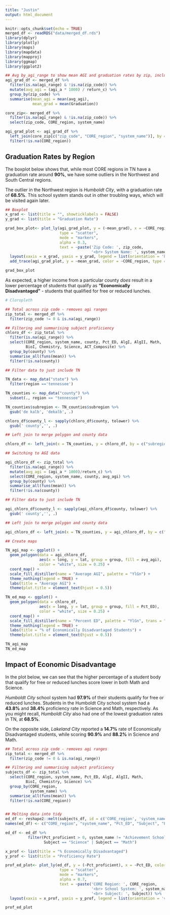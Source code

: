 ```yaml
---
title: "Justin"
output: html_document
---
```


```r
knitr::opts_chunk$set(echo = TRUE)
merged_df <- readRDS("data/merged_df.rds")
library(dplyr)
library(plotly)
library(maps)
library(mapdata)
library(mapproj)
library(ggmap)
library(ggplot2)
```

```r

## Avg by_agi_range to show mean AGI and graduation rates by zip, including CORE region
agi_grad_df <- merged_df %>%
  filter(is.na(agi_range) & !is.na(zip_code)) %>%
  mutate(avg_agi = (agi_a * 1000) / return_c) %>%
  group_by(zip_code) %>%
  summarise(mean_agi = mean(avg_agi),
            mean_grad = mean(Graduation))

core_zip<- merged_df %>%
  filter(is.na(agi_range) & !is.na(zip_code)) %>%
  select(zip_code, CORE_region, system_name)

agi_grad_plot <- agi_grad_df %>%
  left_join(core_zip[c("zip_code", "CORE_region", "system_name")], by = "zip_code") %>%
  filter(!is.na(CORE_region))
```
 
## Graduation Rates by Region 


The boxplot below shows that, while most CORE regions in TN have a graduation rate around **90%**, we have some outliers in the Northwest and South Central regions.

The outlier in the Northwest region is *Humboldt City*, with a graduation rate of **68.5%**. This school system stands out in other troubling ways, which will be visited again later.

```r

## Boxplot
x_grad <- list(title = "", showticklabels = FALSE)
y_grad <- list(title = "Graduation Rate")

grad_box_plot<- plot_ly(agi_grad_plot, y = (~mean_grad), x = ~CORE_region, color = ~CORE_region,
                        type = "scatter",
                        mode = "markers",
                        alpha = 0.3,
                        text = ~paste('Zip Code: ', zip_code,
                                      '<br> System Name: ', system_name)) %>%
  layout(xaxis = x_grad, yaxis = y_grad, legend = list(orientation = 'h')) %>%
  add_trace(agi_grad_plot, y = ~mean_grad, color = ~CORE_region, type = "box")

grad_box_plot
```
As expected, a higher income from a particular county *does* result in a lower percentage of students that qualify as **"Economically Disadvantaged"** - students that qualified for free or reduced lunches.
```r
# Cloropleth

## Total across zip code - removes agi ranges
zip_total <- merged_df %>% 
  filter(zip_code != 0 & is.na(agi_range))

## Filtering and summarising subject proficiency
chloro_df <- zip_total %>% 
  filter(is.na(agi_range)) %>% 
  select(CORE_region, system_name, county, Pct_ED, AlgI, AlgII, Math, 
         BioI, Chemistry, Science, ACT_Composite) %>%
  group_by(county) %>% 
  summarise_all(funs(mean)) %>% 
  filter(!is.na(county))

## Filter data to just include TN

TN_data <- map_data("state") %>% 
  filter(region =='tennessee')

TN_counties <- map_data("county") %>% 
  subset(., region == "tennessee")

TN_counties$subregion <- TN_counties$subregion %>% 
  gsub('de kalb', 'dekalb', .)

chloro_df$county_l <- sapply(chloro_df$county, tolower) %>% 
  gsub(' county','', .)

## Left join to merge polygon and county data

chloro_df <- left_join(x = TN_counties, y = chloro_df, by = c("subregion" = "county_l"))

## Switching to AGI data

agi_chloro_df <- zip_total %>% 
  filter(is.na(agi_range)) %>% 
  mutate(avg_agi = (agi_a * 1000)/return_c) %>% 
  select(CORE_region, system_name, county, avg_agi) %>%
  group_by(county) %>% 
  summarise_all(funs(mean)) %>% 
  filter(!is.na(county))

## Filter data to just include TN

agi_chloro_df$county_l <- sapply(agi_chloro_df$county, tolower) %>% 
  gsub(' county','', .)

## Left join to merge polygon and county data

agi_chloro_df <- left_join(x = TN_counties, y = agi_chloro_df, by = c("subregion" = "county_l"))

## Create maps

TN_agi_map <- ggplot() + 
  geom_polygon(data = agi_chloro_df, 
               aes(x = long, y = lat, group = group, fill = avg_agi),
               color = "white", size = 0.25) +
  coord_map() +
  scale_fill_distiller(name = "Average AGI", palette = "YlGn") +
  theme_nothing(legend = TRUE) +
  labs(title = "Average AGI") +
  theme(plot.title = element_text(hjust = 0.5)) 

TN_ed_map <- ggplot() + 
  geom_polygon(data = chloro_df, 
               aes(x = long, y = lat, group = group, fill = Pct_ED),
               color = "white", size = 0.25) +
  coord_map() +
  scale_fill_distiller(name = "Percent ED", palette = "YlGn", trans = "reverse") +
  theme_nothing(legend = TRUE) +
  labs(title = "% of Economically Disadvantaged Students") +
  theme(plot.title = element_text(hjust = 0.5))

TN_agi_map
TN_ed_map
```
 
## Impact of Economic Disadvantage 

In the plot below, we can see that the higher percentage of a student body that qualify for free or reduced lunches score lower in both Math and Science. 

*Humboldt City* school system had **97.9%** of their students qualify for free or reduced lunches. Students in the Humboldt City school system had a **43.8%** and **38.4%** proficiency rate in Science and Math, respectively. As you might recall, *Humboldt City* also had one of the lowest graduation rates in TN, at **68.5%**.

On the opposite side, *Lakeland City* reported a **14.7%** rate of Economically Disadvantaged students, while scoring **90.9%** and **88.2%** in Science and Math.


```r

## Total across zip code - removes agi ranges
zip_total <- merged_df %>% 
  filter(zip_code != 0 & is.na(agi_range))

## Filtering and summarising subject proficiency
subjects_df <- zip_total %>% 
  select(CORE_region, system_name, Pct_ED, AlgI, AlgII, Math, 
         BioI, Chemistry, Science) %>%
  group_by(CORE_region,
           system_name) %>% 
  summarise_all(funs(mean)) %>% 
  filter(!is.na(CORE_region))


## Melting data into tidy
ed_df <- reshape2::melt(subjects_df, id = c('CORE_region', 'system_name', 'Pct_ED'))
names(ed_df) <- c("CORE_region", "system_name", "Pct_ED", "Subject", "Pct_proficient")

ed_df <- ed_df %>% 
          filter(Pct_proficient > 0, system_name != "Achievement School District",
                 Subject == "Science" | Subject == "Math")

x_prof <- list(title = "% Economically Disadvantaged")
y_prof <- list(title = "Proficiency Rate")

prof_ed_plot<- plot_ly(ed_df, y = (~Pct_proficient), x = ~Pct_ED, color = ~Subject,
                        type = "scatter",
                        mode = "markers",
                        alpha = 0.7,
                        text = ~paste('CORE Region: ', CORE_region,
                                      '<br> School System: ', system_name,
                                      '<br> Subject: ', Subject)) %>% 
  layout(xaxis = x_prof, yaxis = y_prof, legend = list(orientation = 'v'))

prof_ed_plot
```
